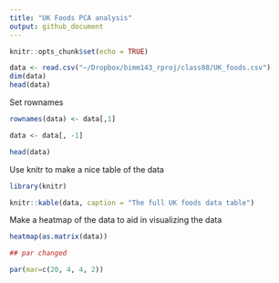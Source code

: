 ```yaml
---
title: "UK Foods PCA analysis"
output: github_document
---
```


```r
knitr::opts_chunk$set(echo = TRUE)
```

```r
data <- read.csv("~/Dropbox/bimm143_rproj/class08/UK_foods.csv")
dim(data)
head(data)
```

Set rownames
```r
rownames(data) <- data[,1]

data <- data[, -1]

head(data)
```

Use knitr to make a nice table of the data

```r
library(knitr)

knitr::kable(data, caption = "The full UK foods data table")
```

Make a heatmap of the data to aid in visualizing the data

```r
heatmap(as.matrix(data))

## par changed

par(mar=c(20, 4, 4, 2))
```

